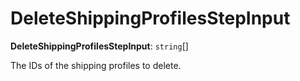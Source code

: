 
# DeleteShippingProfilesStepInput

 **DeleteShippingProfilesStepInput**: `string`[]

The IDs of the shipping profiles to delete.
